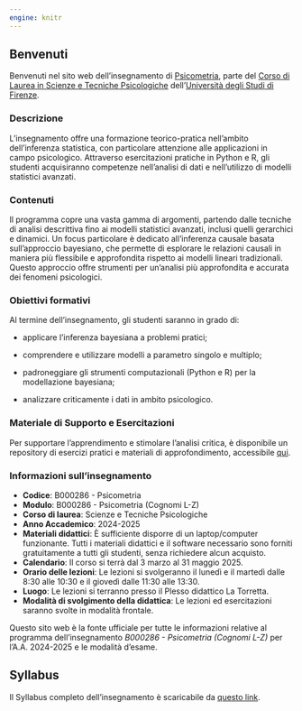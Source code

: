 ```yaml
---
engine: knitr
---
```


## Benvenuti {.unnumbered}

Benvenuti nel sito web dell'insegnamento di [Psicometria](https://www.unifi.it/index.php?module=ofform2&mode=1&cmd=3&AA=2023&afId=689762), parte del [Corso di Laurea in Scienze e Tecniche Psicologiche](https://www.psicologia.unifi.it/vp-130-scienze-e-tecniche-psicologiche-l-24.html) dell'[Università degli Studi di Firenze](https://www.unifi.it/).

### Descrizione

L'insegnamento offre una formazione teorico-pratica nell'ambito dell'inferenza statistica, con particolare attenzione alle applicazioni in campo psicologico. Attraverso esercitazioni pratiche in Python e R, gli studenti acquisiranno competenze nell'analisi di dati e nell'utilizzo di modelli statistici avanzati.

### Contenuti

Il programma copre una vasta gamma di argomenti, partendo dalle tecniche di analisi descrittiva fino ai modelli statistici avanzati, inclusi quelli gerarchici e dinamici. Un focus particolare è dedicato all'inferenza causale basata sull'approccio bayesiano, che permette di esplorare le relazioni causali in maniera più flessibile e approfondita rispetto ai modelli lineari tradizionali. Questo approccio offre strumenti per un'analisi più approfondita e accurata dei fenomeni psicologici.

### Obiettivi formativi

Al termine dell'insegnamento, gli studenti saranno in grado di:

-   applicare l'inferenza bayesiana a problemi pratici;

-   comprendere e utilizzare modelli a parametro singolo e multiplo;

-   padroneggiare gli strumenti computazionali (Python e R) per la modellazione bayesiana;

-   analizzare criticamente i dati in ambito psicologico.

### Materiale di Supporto e Esercitazioni

Per supportare l’apprendimento e stimolare l’analisi critica, è disponibile un repository di esercizi pratici e materiali di approfondimento, accessibile [qui](https://ccaudek.github.io/psicometria-esercizi/).

### Informazioni sull'insegnamento

-   **Codice**: B000286 - Psicometria </br>
-   **Modulo**: B000286 - Psicometria (Cognomi L-Z) </br>
-   **Corso di laurea**: Scienze e Tecniche Psicologiche </br>
-   **Anno Accademico**: 2024-2025 </br>
-   **Materiali didattici**: È sufficiente disporre di un laptop/computer funzionante. Tutti i materiali didattici e il software necessario sono forniti gratuitamente a tutti gli studenti, senza richiedere alcun acquisto.</br>
-   **Calendario**: Il corso si terrà dal 3 marzo al 31 maggio 2025.</br>
-   **Orario delle lezioni**: Le lezioni si svolgeranno il lunedì e il martedì dalle 8:30 alle 10:30 e il giovedì dalle 11:30 alle 13:30.</br>
-   **Luogo**: Le lezioni si terranno presso il Plesso didattico La Torretta.</br>
-   **Modalità di svolgimento della didattica**: Le lezioni ed esercitazioni saranno svolte in modalità frontale.</br>

::: callout-note
Questo sito web è la fonte ufficiale per tutte le informazioni relative al programma dell'insegnamento *B000286 - Psicometria (Cognomi L-Z)* per l'A.A. 2024-2025 e le modalità d’esame.
:::

## Syllabus {.unnumbered}

Il Syllabus completo dell'insegnamento è scaricabile da [questo link](syllabus/syllabus.pdf).

\mainmatter